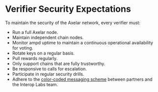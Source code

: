 # Verifier Security Expectations

To maintain the security of the Axelar network, every verifier must:

- Run a full Axelar node.
- Maintain independent chain nodes.
- Monitor ampd uptime to maintain a continuous operational availability for voting.
- Rotate keys on a regular basis.
- Pull rewards regularly.
- Only support chains that are fully trustworthy.
- Be responsive to calls for escalation.
- Participate in regular security drills.
- Adhere to the [color-coded messaging scheme](https://bright-ambert-2bd.notion.site/Partners-Messaging-Scheme-Public-Page-0e5021d084eb4824bdf3216e59d3c39a) between partners and the Interop Labs team.